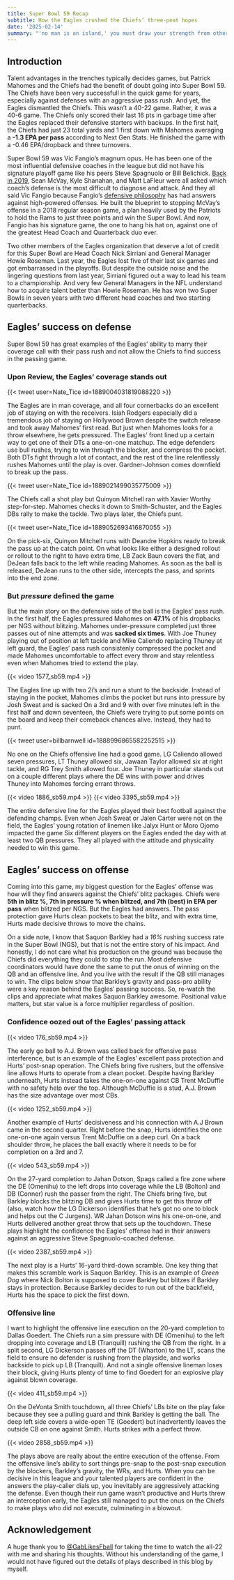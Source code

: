 ```yaml
---
title: Super Bowl 59 Recap
subtitle: How the Eagles crushed the Chiefs’ three-peat hopes
date: '2025-02-14'
summary: "'no man is an island,' you must draw your strength from others"
---
```


## Introduction

Talent advantages in the trenches typically decides games, but Patrick Mahomes and the Chiefs had the benefit of doubt going into Super Bowl 59. The Chiefs have been very successfull in the quick game for years, especially against defenses with an aggressive pass rush. And yet, the Eagles dismantled the Chiefs. This wasn't a 40-22 game. Rather, it was a 40-6 game. The Chiefs only scored their last 16 pts in garbage time after the Eagles replaced their defensive starters with backups. In the first half, the Chiefs had just 23 total yards and 1 first down with Mahomes averaging a **-1.3 EPA per pass** according to Next Gen Stats. He finished the game with a -0.46 EPA/dropback and three turnovers.

Super Bowl 59 was Vic Fangio's magnum opus. He has been one of the most influential defensive coaches in the league but did not have his signature playoff game like his peers Steve Spagnuolo or Bill Belichick. [Back in 2019](https://www.espn.com/nfl/story/_/id/27447121/mcvay-shanahan-lafleur-qbs-playbooks-learning-dc), Sean McVay, Kyle Shanahan, and Matt LaFleur were all asked which coach's defense is the most difficult to diagnose and attack. And they all said Vic Fangio because Fangio's [defensive philosophy](https://www.readoptional.com/p/the-book-of-fangio-part-i-the-philosophy) has had answers against high-powered offenses. He built the blueprint to stopping McVay's offense in a 2018 regular season game, a plan heavily used by the Patriots to hold the Rams to just three points and win the Super Bowl. And now, Fangio has his signature game, the one to hang his hat on, against one of the greatest Head Coach and Quarterback duo ever. 

Two other members of the Eagles organization that deserve a lot of credit for this Super Bowl are Head Coach Nick Sirriani and General Manager Howie Roseman. Last year, the Eagles lost five of their last six games and got embarrassed in the playoffs. But despite the outside noise and the lingering questions from last year, Sirriani figured out a way to lead his team to a championship. And very few General Managers in the NFL understand how to acquire talent better than Howie Roseman. He has won two Super Bowls in seven years with two different head coaches and two starting quarterbacks.

## Eagles' success on defense

Super Bowl 59 has great examples of the Eagles' ability to marry their coverage call with their pass rush and not allow the Chiefs to find success in the passing game.

### Upon Review, the Eagles' coverage stands out

{{< tweet user=Nate_Tice id=1889004031819088220 >}}

The Eagles are in man coverage, and all four cornerbacks do an excellent job of staying on with the receivers. Isiah Rodgers especially did a tremendous job of staying on Hollywood Brown despite the switch release and took away Mahomes' first read. But just when Mahomes looks for a throw elsewhere, he gets pressured. The Eagles' front lined up a certain way to get one of their DTs a one-on-one matchup. The edge defenders use bull rushes, trying to win through the blocker, and compress the pocket. Both DTs fight through a lot of contact, and the rest of the line relentlessly rushes Mahomes until the play is over. Gardner-Johnson comes downfield to break up the pass.

{{< tweet user=Nate_Tice id=1889021499035775009 >}}

The Chiefs call a shot play but Quinyon Mitchell ran with Xavier Worthy step-for-step. Mahomes checks it down to Smith-Schuster, and the Eagles DBs rally to make the tackle. Two plays later, the Chiefs punt.

{{< tweet user=Nate_Tice id=1889052693416870055 >}}

On the pick-six, Quinyon Mitchell runs with Deandre Hopkins ready to break the pass up at the catch point. On what looks like either a designed rollout or rollout to the right to have extra time, LB Zack Baun covers the flat, and DeJean falls back to the left while reading Mahomes. As soon as the ball is released, DeJean runs to the other side, intercepts the pass, and sprints into the end zone. 

### But *pressure* defined the game

But the main story on the defensive side of the ball is the Eagles' pass rush. In the first half, the Eagles pressured Mahomes on **47.1%** of his dropbacks per NGS without blitzing. Mahomes under-pressure completed just three passes out of nine attempts and was **sacked six times**. With Joe Thuney playing out of position at left tackle and Mike Caliendo replacing Thuney at left guard, the Eagles' pass rush consistenly compressed the pocket and made Mahomes uncomfortable to affect every throw and stay relentless even when Mahomes tried to extend the play. 

{{< video 1577_sb59.mp4 >}}

The Eagles line up with two 2i's and run a stunt to the backside. Instead of staying in the pocket, Mahomes climbs the pocket but runs into pressure by Josh Sweat and is sacked On a 3rd and 9 with over five minutes left in the first half and down seventeen, the Chiefs were trying to put some points on the board and keep their comeback chances alive. Instead, they had to punt. 

{{< tweet user=billbarnwell id=1888996865582252515 >}}

No one on the Chiefs offensive line had a good game. LG Caliendo allowed seven pressures, LT Thuney allowed six, Jawaan Taylor allowed six at right tackle, and RG Trey Smith allowed four. Joe Thuney in particular stands out on a couple different plays where the DE wins with power and drives Thuney into Mahomes forcing errant throws.

{{< video 1886_sb59.mp4 >}}
{{< video 3395_sb59.mp4 >}}

The entire defensive line for the Eagles played their best football against the defending champs. Even when Josh Sweat or Jalen Carter were not on the field, the Eagles' young rotation of linemen like Jalyx Hunt or Moro Ojomo impacted the game Six different players on the Eagles ended the day with at least two QB pressures. They all played with the attitude and physicality needed to win this game.

## Eagles' success on offense

Coming into this game, my biggest question for the Eagles' offense was how will they find answers against the Chiefs' blitz packages. Chiefs were **5th in blitz %, 7th in pressure % when blitzed, and 7th (best) in EPA per pass** when blitzed per NGS. But the Eagles had answers. The pass protection gave Hurts clean pockets to beat the blitz, and with extra time, Hurts made decisive throws to move the chains. 

On a side note, I know that Saquon Barkley had a *16%* rushing success rate in the Super Bowl (NGS), but that is not the entire story of his impact. And honestly, I do not care what his production on the ground was because the Chiefs did everything they could to stop the run. Most defensive coordinators would have done the same to put the onus of winning on the QB and an offensive line. And you live with the result if the QB still manages to win. The clips below show that Barkley's gravity and pass-pro ability were a key reason behind the Eagles' passing success. So, re-watch the clips and appreciate what makes Saquon Barkley awesome. Positional value matters, but star value is a force multiplier regardless of position.

### Confidence oozed out of the Eagles' passing attack

{{< video 176_sb59.mp4 >}}

The early go ball to A.J. Brown was called back for offensive pass interference, but is an example of the Eagles' excellent pass protection and Hurts' post-snap operation. The Chiefs bring five rushers, but the offensive line allows Hurts to operate from a clean pocket. Despite having Barkley underneath, Hurts instead takes the one-on-one against CB Trent McDuffie with no safety help over the top. Although McDuffie is a stud, A.J. Brown has the size advantage over most CBs.

{{< video 1252_sb59.mp4 >}}

Another example of Hurts' decisiveness and his connection with A.J Brown came in the second quarter. Right before the snap, Hurts identifies the one one-on-one again versus Trent McDuffie on a deep curl. On a back shoulder throw, he places the ball exactly where it needs to be for completion on a 3rd and 7.

{{< video 543_sb59.mp4 >}}

On the 27-yard completion to Jahan Dotson, Spags called a fire zone where the DE (Omenihu) to the left drops into coverage while the LB (Bolton) and DB (Conner) rush the passer from the right. The Chiefs bring five, but Barkley blocks the blitzing DB and gives Hurts time to get this throw off (also, watch how the LG Dickerson identifies that he's got no one to block and helps out the C Jurgens). WR Jahan Dotson wins his one-on-one, and Hurts delivered another great throw that sets up the touchdown. These plays highlight the confidence the Eagles' offense had in their answers against an aggressive Steve Spagnuolo-coached defense.

{{< video 2387_sb59.mp4 >}}

The next play is a Hurts' 16-yard third-down scramble. One key thing that makes this scramble work is Saquon Barkley. This is an example of *Green Dog* where Nick Bolton is supposed to cover Barkley but blitzes if Barkley stays in protection. Because Barkley decides to run out of the backfield, Hurts has the space to pick the first down. 

### Offensive line

I want to highlight the offensive line execution on the 20-yard completion to Dallas Goedert. The Chiefs run a sim pressure with DE (Omenihu) to the left dropping into coverage and LB (Tranquill) rushing the QB from the right. In a split second, LG Dickerson passes off the DT (Wharton) to the LT, scans the field to ensure no defender is rushing from the playside, and works backside to pick up LB (Tranquill). And not a single offensive lineman loses their block, giving Hurts plenty of time to find Goedert for an explosive play against blown coverage. 

{{< video 411_sb59.mp4 >}}

On the DeVonta Smith touchdown, all three Chiefs' LBs bite on the play fake because they see a pulling guard and think Barkley is getting the ball. The deep left side covers a wide-open TE (Goedert) but inadvertently leaves the outside CB on one against Smith. Hurts strikes with a perfect throw.

{{< video 2858_sb59.mp4 >}}

The plays above are really about the entire execution of the offense. From the offensive line's ability to sort things pre-snap to the post-snap execution by the blockers, Barkley's gravity, the WRs, and Hurts. When you can be decisive in this league and your talented players are confident in the answers the play-caller dials up, you inevitably are aggressively attacking the defense. Even though their run game wasn't productive and Hurts threw an interception early, the Eagles still managed to put the onus on the Chiefs to make plays who did not execute, culminating in a blowout.  

## Acknowledgement

A huge thank you to [@GabLikesFball](https://x.com/GabLikesFball) for taking the time to watch the all-22 with me and sharing his thoughts. Without his understanding of the game, I would not have figured out the details of plays described in this blog by myself.





